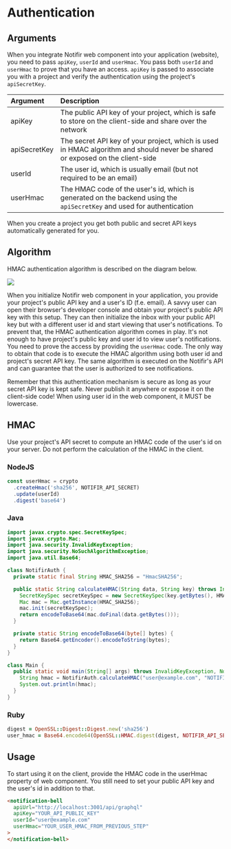 
# Authentication

## Arguments

When you integrate Notifir web component into your application (website), you need to pass `apiKey`, `userId` and `userHmac`. You pass both `userId` and `userHmac` to prove that you have an access. `apiKey` is passed to associate you with a project and verify the authentication using the project's `apiSecretKey`.

| Argument     | Description                                                                                                                  |
| :----------- | :--------------------------------------------------------------------------------------------------------------------------- |
| apiKey       | The public API key of your project, which is safe to store on the client-side and share over the network                     |
| apiSecretKey | The secret API key of your project, which is used in HMAC algorithm and should never be shared or exposed on the client-side |
| userId       | The user id, which is usually email (but not required to be an email)                                                        |
| userHmac     | The HMAC code of the user's id, which is generated on the backend using the `apiSecretKey` and used for authentication       |

When you create a project you get both public and secret API keys automatically generated for you.

## Algorithm

HMAC authentication algorithm is described on the diagram below.

<img src="/docs/02_hmac_concept.png" />

When you initialize Notifir web component in your application, you provide your project's public API key and a user's ID (f.e. email). A savvy user can open their browser's developer console and obtain your project's public API key with this setup. They can then initialize the inbox with your public API key but with a different user id and start viewing that user's notifications. To prevent that, the HMAC authentication algorithm comes in play. It's not enough to have project's public key and user id to view user's notifications. You need to prove the access by providing the `userHmac` code. The only way to obtain that code is to execute the HMAC algorithm using both user id and project's secret API key. The same algorithm is executed on the Notifir's API and can guarantee that the user is authorized to see notifications.

<Callout emoji="🔑">
  Remember that this authentication mechanism is secure as long as your secret
  API key is kept safe. Never publish it anywhere or expose it on the
  client-side code!
</Callout>

<Callout>
  When using user id in the web component, it MUST be lowercase.
</Callout>

## HMAC

Use your project's API secret to compute an HMAC code of the user's id on your server. Do not perform the calculation of the HMAC in the client.

### NodeJS

```js
const userHmac = crypto
  .createHmac('sha256', NOTIFIR_API_SECRET)
  .update(userId)
  .digest('base64')
```

### Java

```java
import javax.crypto.spec.SecretKeySpec;
import javax.crypto.Mac;
import java.security.InvalidKeyException;
import java.security.NoSuchAlgorithmException;
import java.util.Base64;

class NotifirAuth {
  private static final String HMAC_SHA256 = "HmacSHA256";

  public static String calculateHMAC(String data, String key) throws InvalidKeyException, NoSuchAlgorithmException {
    SecretKeySpec secretKeySpec = new SecretKeySpec(key.getBytes(), HMAC_SHA256);
    Mac mac = Mac.getInstance(HMAC_SHA256);
    mac.init(secretKeySpec);
    return encodeToBase64(mac.doFinal(data.getBytes()));
  }

  private static String encodeToBase64(byte[] bytes) {
    return Base64.getEncoder().encodeToString(bytes);
  }
}

class Main {
  public static void main(String[] args) throws InvalidKeyException, NoSuchAlgorithmException {
    String hmac = NotifirAuth.calculateHMAC("user@example.com", "NOTIFIR_API_SECRET");
    System.out.println(hmac);
  }
}
```

### Ruby

```rb
digest = OpenSSL::Digest::Digest.new('sha256')
user_hmac = Base64.encode64(OpenSSL::HMAC.digest(digest, NOTIFIR_API_SECRET, user_id))
```

## Usage

To start using it on the client, provide the HMAC code in the userHmac property of web component. You still need to set your public API key and the user's id in addition to that.

```html
<notification-bell
  apiUrl="http://localhost:3001/api/graphql"
  apiKey="YOUR_API_PUBLIC_KEY"
  userId="user@example.com"
  userHmac="YOUR_USER_HMAC_FROM_PREVIOUS_STEP"
>
</notification-bell>
```
